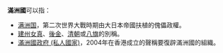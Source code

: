 '''滿洲國'''可以指：
* [[满洲国|满洲国]]，第二次世界大戰時期由大日本帝國扶植的傀儡政權。
* [[建州女真|建州女真]]、[[後金|後金]]、[[清朝|清朝]]或[[八旗|八旗]]的別稱。
* [[滿洲國政府_(私人國家)|滿洲國政府 (私人國家)]]，2004年在香港成立的聲稱要復辟滿洲國的組織。

{{disambig|cat=三字消歧义}}